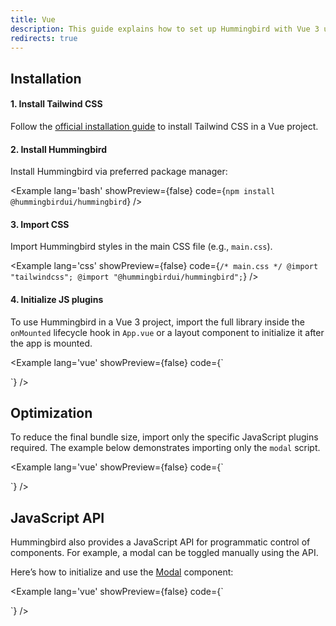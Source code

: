```yaml
---
title: Vue
description: This guide explains how to set up Hummingbird with Vue 3 using Tailwind CSS. It covers project setup, configuration, and usage for quickly building and styling components in a Vue app.
redirects: true
---
```



## Installation

#### 1. Install Tailwind CSS

Follow the <a href="https://tailwindcss.com/docs/installation" target="_blank" rel="noopener noreferrer">official installation guide</a> to install Tailwind CSS in a Vue project.

#### 2. Install Hummingbird

Install Hummingbird via preferred package manager:

<Example lang='bash' showPreview={false} code={`npm install @hummingbirdui/hummingbird`} />

#### 3. Import CSS

Import Hummingbird styles in the main CSS file (e.g., `main.css`).

<Example lang='css' showPreview={false} 
  code={`/* main.css */
  @import "tailwindcss";
  @import "@hummingbirdui/hummingbird";`} />


#### 4. Initialize JS plugins

To use Hummingbird in a Vue 3 project, import the full library inside the `onMounted` lifecycle hook in `App.vue` or a layout component to initialize it after the app is mounted.

<Example lang='vue' showPreview={false} 
  code={`<script setup>

  // Initialize Hummingbird
  onMounted(() => {
    import('@hummingbirdui/hummingbird')
  })
  </script>

  <template>
    ...
  </template>`} />

## Optimization

To reduce the final bundle size, import only the specific JavaScript plugins required. The example below demonstrates importing only the `modal` script.

<Example lang='vue' showPreview={false} 
  code={`<script setup>

  onMounted(() => {
    // import('@hummingbirdui/hummingbird/lib/esm/scripts/alert');
    // import('@hummingbirdui/hummingbird/lib/esm/scripts/button');
    // import('@hummingbirdui/hummingbird/lib/esm/scripts/carousel');
    // import('@hummingbirdui/hummingbird/lib/esm/scripts/collapse');
    // import('@hummingbirdui/hummingbird/lib/esm/scripts/dropdown');
    import('@hummingbirdui/hummingbird/lib/esm/scripts/modal');
    // import('@hummingbirdui/hummingbird/lib/esm/scripts/offcanvas');
    // import('@hummingbirdui/hummingbird/lib/esm/scripts/popover');
    // import('@hummingbirdui/hummingbird/lib/esm/scripts/scrollspy');
    // import('@hummingbirdui/hummingbird/lib/esm/scripts/tab');
    // import('@hummingbirdui/hummingbird/lib/esm/scripts/toast');
    // import('@hummingbirdui/hummingbird/lib/esm/scripts/tooltip');
  })
  </script>

  <template>
    ...
  </template>`} />


## JavaScript API

Hummingbird also provides a JavaScript API for programmatic control of components. For example, a modal can be toggled manually using the API.

Here’s how to initialize and use the [Modal](/docs/components/modal) component:

<Example lang='vue' showPreview={false} 
  code={`<script>

  onMounted(() => {
    const myModal = new Modal('.modal');
    const openBtn = document.querySelector('[data-open-demo-modal]');

    openBtn.addEventListener('click', () => {
      myModal.toggle();
    })
  })
  </script>

  <template>
    <button class="btn btn-primary" data-open-demo-modal>Open</button>
    <div class="modal"> ... </div>
  </template>`} />
